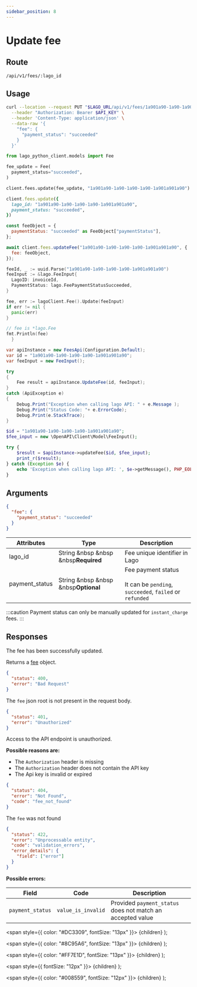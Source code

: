 ```yaml
---
sidebar_position: 8
---
```



# Update fee

## Route

```curl title="PUT"
/api/v1/fees/:lago_id
```

## Usage

<Tabs groupId="prog-language">
  <TabItem value="curl" label="Curl" default>

  ```bash
  curl --location --request PUT "$LAGO_URL/api/v1/fees/1a901a90-1a90-1a90-1a90-1a901a901a90" \
    --header "Authorization: Bearer $API_KEY" \
    --header 'Content-Type: application/json' \
    --data-raw '{
      "fee": {
        "payment_status": "succeeded"
      }
    }'
  ```
  </TabItem>

  <TabItem value="python" label="Python">

  ```python
  from lago_python_client.models import Fee

  fee_update = Fee(
    payment_status="succeeded",
  )

  client.fees.update(fee_update, "1a901a90-1a90-1a90-1a90-1a901a901a90")
  ```
  </TabItem>

  <TabItem value="ruby" label="Ruby">

  ```ruby
  client.fees.update({
    lago_id: "1a901a90-1a90-1a90-1a90-1a901a901a90",
    payment_status: "succeeded",
  })
  ```
  </TabItem>

  <TabItem value="javascript" label="Javascript">

  ```javascript
  const feeObject = {
    paymentStatus: "succeeded" as FeeObject["paymentStatus"],
  };

  await client.fees.updateFee("1a901a90-1a90-1a90-1a90-1a901a901a90", {
    fee: feeObject,
  });
  ```
  </TabItem>

  <TabItem value="go" label="Go">

  ```go
  feeId, _ := uuid.Parse("1a901a90-1a90-1a90-1a90-1a901a901a90")
  feeInput := &lago.FeeInput{
    LagoID: invoiceId,
    PaymentStatus: lago.FeePaymentStatusSucceeded,
  }

  fee, err := lagoClient.Fee().Update(feeInput)
  if err != nil {
    panic(err)
  }

  // fee is *lago.Fee
  fmt.Println(fee)
    }
  ```

  </TabItem>

  <TabItem value="csharp" label="C#">

  ```csharp
  var apiInstance = new FeesApi(Configuration.Default);
  var id = "1a901a90-1a90-1a90-1a90-1a901a901a90";
  var feeInput = new FeeInput();

  try
  {
      Fee result = apiInstance.UpdateFee(id, feeInput);
  }
  catch (ApiException e)
  {
      Debug.Print("Exception when calling lago API: " + e.Message );
      Debug.Print("Status Code: "+ e.ErrorCode);
      Debug.Print(e.StackTrace);
  }
  ```

  </TabItem>
  <TabItem value="php" label="PHP">

  ```php
  $id = "1a901a90-1a90-1a90-1a90-1a901a901a90";
  $fee_input = new \OpenAPI\Client\Model\FeeInput();

  try {
      $result = $apiInstance->updateFee($id, $fee_input);
      print_r($result);
  } catch (Exception $e) {
      echo 'Exception when calling lago API: ', $e->getMessage(), PHP_EOL;
  }
  ```

  </TabItem>
</Tabs>

## Arguments

```json
{
  "fee": {
    "payment_status": "succeeded"
  }
}
```

| Attributes | Type | Description |
|--|--|--|
| lago_id | String &nbsp &nbsp &nbsp<Required>**Required**</Required> | Fee unique identifier in Lago |
| payment_status | String &nbsp &nbsp &nbsp<Optional>**Optional**</Optional> | Fee payment status <br></br>It can be `pending`, `succeeded`, `failed` or `refunded` |

:::caution
Payment status can only be manually updated for `instant_charge` fees.
:::

## Responses

<Tabs>
  <TabItem value="200" label="HTTP 200" default>
  The fee has been successfully updated.

  Returns a [fee](./fee-object) object.
  </TabItem>

  <TabItem value="400" label="HTTP 400">

  ```json
  {
    "status": 400,
    "error": "Bad Request"
  }
  ```

  The `fee` json root is not present in the request body.
  </TabItem>

  <TabItem value="401" label="HTTP 401">

  ```json
  {
    "status": 401,
    "error": "Unauthorized"
  }
  ```

  Access to the API endpoint is unauthorized.

  **Possible reasons are:**
  * The `Authorization` header is missing
  * The `Authorization` header does not contain the API key
  * The Api key is invalid or expired


  </TabItem>

  <TabItem value="404" label="HTTP 404">

  ```json
  {
    "status": 404,
    "error": "Not Found",
    "code": "fee_not_found"
  }
  ```

  The `fee` was not found
  </TabItem>

  <TabItem value="422" label="HTTP 422">

  ```json
  {
    "status": 422,
    "error": "Unprocessable entity",
    "code": "validation_errors",
    "error_details": {
      "field": ["error"]
    }
  }
  ```

  **Possible errors:**

  | Field | Code | Description |
  |--|--|--|
  | `payment_status` | `value_is_invalid` | Provided `payment_status` does not match an accepted value |


  </TabItem>
</Tabs>



  <span
    style={{
      color: "#DC3309",
      fontSize: "13px"
    }}>
    {children}
  </span>
);

  <span
    style={{
      color: "#8C95A6",
      fontSize: "13px"
    }}>
    {children}
  </span>
);

  <span
    style={{
      color: "#FF7E1D",
      fontSize: "13px"
    }}>
    {children}
  </span>
);

  <span
    style={{
      fontSize: "12px"
    }}>
    {children}
  </span>
);

  <span
    style={{
      color: "#008559",
      fontSize: "12px"
    }}>
    {children}
  </span>
);
